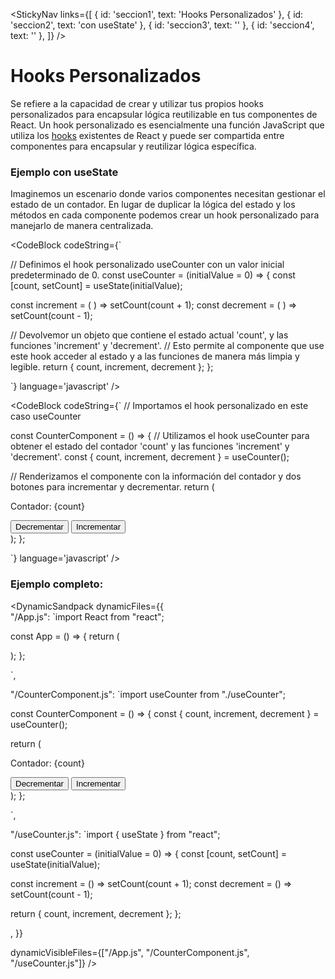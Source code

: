 
<StickyNav
  links={[
    { id: 'seccion1', text: 'Hooks Personalizados' },
    { id: 'seccion2', text: 'con useState' },
    { id: 'seccion3', text: '' },
    { id: 'seccion4', text: '' },
  ]}
/>

<a id="seccion1"></a>
# Hooks Personalizados

Se refiere a la capacidad de crear y utilizar tus propios hooks personalizados para encapsular lógica reutilizable en tus componentes de React. 
Un hook personalizado es esencialmente una función JavaScript que utiliza los [hooks](/docs/conceptos-de-react-05-hooks--docs) existentes de React y puede ser compartida 
entre componentes para encapsular y reutilizar lógica específica.

<a id="seccion2"></a>
### Ejemplo con useState

Imaginemos un escenario donde varios componentes necesitan gestionar el estado de un contador. En lugar de duplicar la lógica del estado y los métodos en cada componente 
podemos crear un hook personalizado para manejarlo de manera centralizada.

 <CodeBlock
  codeString={`

// Definimos el hook personalizado useCounter con un valor inicial predeterminado de 0.
const useCounter = (initialValue = 0) => {
  const [count, setCount] = useState(initialValue);

  const increment = ( ) => setCount(count + 1);
  const decrement = ( ) => setCount(count - 1);

  // Devolvemor un objeto que contiene el estado actual 'count', y las funciones 'increment' y 'decrement'.
  // Esto permite al componente que use este hook acceder al estado y a las funciones de manera más limpia y legible.
  return { count, increment, decrement };
};

  `} 
  language='javascript'
/>

 <CodeBlock
  codeString={`
// Importamos el hook personalizado en este caso useCounter 

const CounterComponent = () => {
// Utilizamos el hook useCounter para obtener el estado del contador 'count' y las funciones 'increment' y 'decrement'.
  const { count, increment, decrement } = useCounter();

  // Renderizamos el componente con la información del contador y dos botones para incrementar y decrementar.
  return (
    <div>
      <p>Contador: {count}</p>
      <button onClick={decrement}>Decrementar</button>
      <button onClick={increment}>Incrementar</button>
    </div>
  );
};


  `} 
  language='javascript'
/>

### Ejemplo completo:

<DynamicSandpack
dynamicFiles={{    
"/App.js": 
`import React from "react";

const App = () => {
  return (
    <div>
      <CounterComponent />
    </div>
  );
};

`,

"/CounterComponent.js":
`import useCounter from "./useCounter";

const CounterComponent = () => {
  const { count, increment, decrement } = useCounter();

  return (
    <div>
      <p>Contador: {count}</p>
      <button onClick={decrement}>Decrementar</button>
      <button onClick={increment}>Incrementar</button>
    </div>
  );
};

`,

"/useCounter.js":
`import { useState } from "react";

const useCounter = (initialValue = 0) => {
  const [count, setCount] = useState(initialValue);

  const increment = () => setCount(count + 1);
  const decrement = () => setCount(count - 1);

  return { count, increment, decrement };
};

,
  }}
  
  dynamicVisibleFiles={["/App.js", "/CounterComponent.js", "/useCounter.js"]}
/>